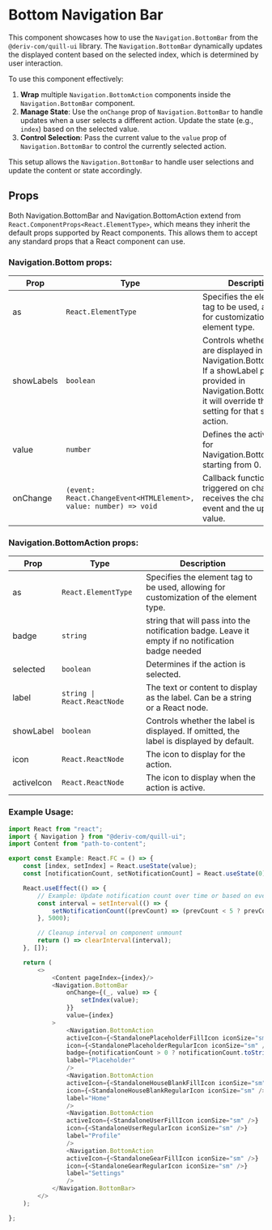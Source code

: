  
 
<Meta name="Documentation" of={BottomNavigationStories} />
 
# Bottom Navigation Bar

This component showcases how to use the `Navigation.BottomBar` from the `@deriv-com/quill-ui` library. The `Navigation.BottomBar` dynamically updates the displayed content based on the selected index, which is determined by user interaction.

To use this component effectively:

1. **Wrap** multiple `Navigation.BottomAction` components inside the `Navigation.BottomBar` component.
2. **Manage State**: Use the `onChange` prop of `Navigation.BottomBar` to handle updates when a user selects a different action. Update the state (e.g., `index`) based on the selected value.
3. **Control Selection**: Pass the current value to the `value` prop of `Navigation.BottomBar` to control the currently selected action.

This setup allows the `Navigation.BottomBar` to handle user selections and update the content or state accordingly.

## Props

Both Navigation.BottomBar and Navigation.BottomAction extend from `React.ComponentProps<React.ElementType>`, which means they inherit the default props supported by React components. This allows them to accept any standard props that a React component can use.

### Navigation.Bottom props:

| Prop       | Type                                                             | Description                                                                                                                                                                           |
| ---------- | ---------------------------------------------------------------- | ------------------------------------------------------------------------------------------------------------------------------------------------------------------------------------- |
| as         | `React.ElementType `                                             | Specifies the element tag to be used, allowing for customization of the element type.                                                                                                 |
| showLabels | `boolean`                                                        | Controls whether labels are displayed in Navigation.BottomAction. If a showLabel prop is provided in Navigation.BottomAction, it will override this setting for that specific action. |
| value      | `number`                                                         | Defines the active state for Navigation.BottomAction, starting from 0.                                                                                                                |
| onChange   | `(event: React.ChangeEvent<HTMLElement>, value: number) => void` | Callback function triggered on change. It receives the change event and the updated value.                                                                                            |

### Navigation.BottomAction props:

| Prop       | Type                        | Description                                                                                       |
| ---------- | --------------------------- | ------------------------------------------------------------------------------------------------- |
| as         | `React.ElementType`         | Specifies the element tag to be used, allowing for customization of the element type.             |
| badge      | `string`                    | string that will pass into the notification badge. Leave it empty if no notification badge needed |
| selected   | `boolean`                   | Determines if the action is selected.                                                             |
| label      | `string \| React.ReactNode` | The text or content to display as the label. Can be a string or a React node.                     |
| showLabel  | `boolean`                   | Controls whether the label is displayed. If omitted, the label is displayed by default.           |
| icon       | `React.ReactNode`           | The icon to display for the action.                                                               |
| activeIcon | `React.ReactNode`           | The icon to display when the action is active.                                                    |

### Example Usage:

```javascript
import React from "react";
import { Navigation } from "@deriv-com/quill-ui";
import Content from "path-to-content";

export const Example: React.FC = () => {
    const [index, setIndex] = React.useState(value);
    const [notificationCount, setNotificationCount] = React.useState(0);

    React.useEffect(() => {
        // Example: Update notification count over time or based on events
        const interval = setInterval(() => {
            setNotificationCount((prevCount) => (prevCount < 5 ? prevCount + 1 : prevCount));
        }, 5000);

        // Cleanup interval on component unmount
        return () => clearInterval(interval);
    }, []);

    return (
        <>
            <Content pageIndex={index}/>
            <Navigation.BottomBar
                onChange={(_, value) => {
                    setIndex(value);
                }}
                value={index}
            >
                <Navigation.BottomAction
                activeIcon={<StandalonePlaceholderFillIcon iconSize="sm" />}
                icon={<StandalonePlaceholderRegularIcon iconSize="sm" />}
                badge={notificationCount > 0 ? notificationCount.toString() : undefined}
                label="Placeholder"
                />
                <Navigation.BottomAction
                activeIcon={<StandaloneHouseBlankFillIcon iconSize="sm" />}
                icon={<StandaloneHouseBlankRegularIcon iconSize="sm" />}
                label="Home"
                />
                <Navigation.BottomAction
                activeIcon={<StandaloneUserFillIcon iconSize="sm" />}
                icon={<StandaloneUserRegularIcon iconSize="sm" />}
                label="Profile"
                />
                <Navigation.BottomAction
                activeIcon={<StandaloneGearFillIcon iconSize="sm" />}
                icon={<StandaloneGearRegularIcon iconSize="sm" />}
                label="Settings"
                />
            </Navigation.BottomBar>
        </>
    );

};
```

